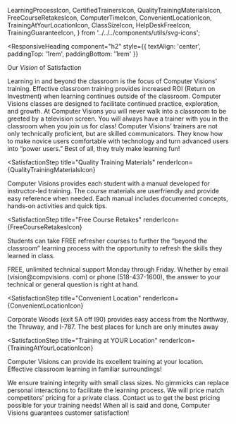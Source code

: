 
  LearningProcessIcon,
  CertifiedTrainersIcon,
  QualityTrainingMaterialsIcon,
  FreeCourseRetakesIcon,
  ComputerTimeIcon,
  ConvenientLocationIcon,
  TrainingAtYourLocationIcon,
  ClassSizeIcon,
  HelpDeskFreeIcon,
  TrainingGuaranteeIcon,
} from '../../../components/utils/svg-icons';

<ResponsiveHeading
  component="h2"
  style={{ textAlign: 'center', paddingTop: '1rem', paddingBottom: '1rem' }}
>
  Our <em>Vision</em> of Satisfaction
</ResponsiveHeading>

<SatisfactionStepsContainer>

<SatisfactionStep title="The Learning Process" renderIcon={LearningProcessIcon}>
  Learning in and beyond the classroom is the focus of Computer Visions'
  training. Effective classroom training provides increased ROI (Return on
  Investment) when learning continues outside of the classroom. Computer Visions
  classes are designed to facilitate continued practice, exploration, and
  growth.
</SatisfactionStep>

<SatisfactionStep title="Certified Trainers" renderIcon={CertifiedTrainersIcon}>
  At Computer Visions you will never walk into a classroom to be greeted by a
  television screen. You will always have a trainer with you in the classroom
  when you join us for class! Computer Visions’ trainers are not only
  technically proficient, but are skilled communicators. They know how to make
  novice users comfortable with technology and turn advanced users into “power
  users.” Best of all, they truly make learning fun!
</SatisfactionStep>

<SatisfactionStep
  title="Quality Training Materials"
  renderIcon={QualityTrainingMaterialsIcon}
>
  Computer Visions provides each student with a manual developed for
  instructor-led training. The course materials are userfriendly and provide
  easy reference when needed. Each manual includes documented concepts, hands-on
  activities and quick tips.
</SatisfactionStep>

<SatisfactionStep
  title="Free Course Retakes"
  renderIcon={FreeCourseRetakesIcon}
>
  Students can take FREE refresher courses to further the “beyond the classroom”
  learning process with the opportunity to refresh the skills they learned in
  class.
</SatisfactionStep>

<SatisfactionStep title="Computer Time" renderIcon={ComputerTimeIcon}>
  FREE, unlimited technical support Monday through Friday. Whether by email
  (vision@compvisions. com) or phone (518-437-1600), the answer to your
  technical or general question is right at hand.
</SatisfactionStep>

<SatisfactionStep
  title="Convenient Location"
  renderIcon={ConvenientLocationIcon}
>
  Corporate Woods (exit 5A off I90) provides easy access from the Northway, the
  Thruway, and I-787. The best places for lunch are only minutes away
</SatisfactionStep>

<SatisfactionStep
  title="Training at YOUR Location"
  renderIcon={TrainingAtYourLocationIcon}
>
  Computer Visions can provide its excellent training at your location.
  Effective classroom learning in familiar surroundings!
</SatisfactionStep>

<SatisfactionStep title="Class Size" renderIcon={ClassSizeIcon}>
  We ensure training integrity with small class sizes. No gimmicks can replace
  personal interactions to facilitate the learning process.
</SatisfactionStep>

<SatisfactionStep title="Help Desk: FREE" renderIcon={HelpDeskFreeIcon}>
  We will price match competitors’ pricing for a private class. Contact us to
  get the best pricing possible for your training needs!
</SatisfactionStep>

<SatisfactionStep title="Training Guarantee" renderIcon={TrainingGuaranteeIcon}>
  When all is said and done, Computer Visions guarantees customer satisfaction!
</SatisfactionStep>

</SatisfactionStepsContainer>
